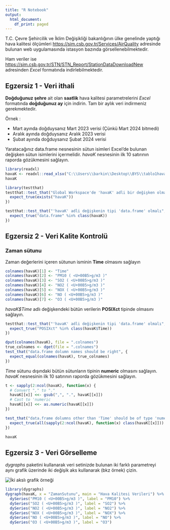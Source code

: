 ```yaml
---
title: "R Notebook"
output:
  html_document:
    df_print: paged
---
```


T.C. Çevre Şehircilik ve İklim Değişikliği bakanlığının ülke genelinde yaptığı hava kalitesi
ölçümleri [https://sim.csb.gov.tr/Services/AirQuality](https://sim.csb.gov.tr/Services/AirQuality) adresinde bulunan web uygulamasında istasyon bazında görsellenebilmektedir. 

Ham veriler ise [https://sim.csb.gov.tr/STN/STN_Report/StationDataDownloadNew](https://sim.csb.gov.tr/STN/STN_Report/StationDataDownloadNew) adresinden *Excel* formatında indirlebilmektedir. 

## Egzersiz 1 - Veri ithali

**Doğduğunuz şehre** ait olan **saatlik** hava kalitesi parametrelerini *Excel* formatında **doğduğunuz ay** için indirin. Tam bir aylık veri indirmeniz gerekmektedir.

Örnek :

- Mart ayında doğduysanız Mart 2023 verisi (Çünkü Mart 2024 bitmedi)
- Aralık ayında doğduysanız Aralık 2023 verisi
- Şubat ayında doğduysanız Şubat 2024 verisi

Yaratacağınız data.frame nesnesinin sütun isimleri Excel'de bulunan değişken sütun isimlerini içermelidir. *havaK* nesnesinin ilk 10 satırının raporda gözükmesini sağlayın.

```r
library(readxl)
havaK <- readxl::read_xlsx("C:\\Users\\barkin\\Desktop\\BYS\\tablo1havakalitesi\\Veri Detaylari18.04.2024 02_28_54.xlsx", skip = 1)
havaK
```

```r
library(testthat)
testthat::test_that("Global Workspace'de 'havaK' adli bir değişken olmalı", {
  expect_true(exists("havaK"))
})

testthat::test_that("'havaK' adli değişkenin tipi 'data.frame' olmalı", {
  expect_true("data.frame" %in% class(havaK))
})
```

## Egzersiz 2 - Veri Kalite Kontrolü

### Zaman sütunu
Zaman değerlerini içeren sütunun isminin **Time** olmasını sağlayın
```r
colnames(havaK)[1] <- "Time"
colnames(havaK)[2] <- "PM10 ( <U+00B5>g/m3 )"
colnames(havaK)[3] <- "SO2 ( <U+00B5>g/m3 )"
colnames(havaK)[4] <- "NO2 ( <U+00B5>g/m3 )"
colnames(havaK)[5] <- "NOX ( <U+00B5>g/m3 )"
colnames(havaK)[6] <- "NO ( <U+00B5>g/m3 )"
colnames(havaK)[7] <- "O3 ( <U+00B5>g/m3 )"
```


*havaK$Time* adlı değişkendeki bütün verilerin **POSIXct** tipinde olmasını sağlayın. 

```r
testthat::test_that("'havaK' adli değişkenin tipi 'data.frame' olmalı", {
  expect_true("POSIXct" %in% class(havaK$Time))
})  

dput(colnames(havaK), file = ".colnames")
true_colnames <- dget(file = ".colnames")
test_that("data.frame dolumn names should be right", {
  expect_equal(colnames(havaK), true_colnames)
})
```

*Time* sütunu dışındaki bütün sütunların tipinin **numeric** olmasını sağlayın. *havaK* nesnesinin ilk 10 satırının raporda gözükmesini sağlayın.

```r
t <- sapply(2:ncol(havaK), function(x) {
  # Convert "," to "."
  havaK[[x]] <<- gsub(",", ".", havaK[[x]])
  # Cast to 'numeric
  havaK[[x]] <<- as.numeric(havaK[[x]])
})
```

```r
test_that("data.frame dolumns other than 'Time' should be of type 'numeric'", {
  expect_true(all(sapply(2:ncol(havaK), function(x) class(havaK[[x]])) == "numeric"))
})

```

```r
havaK
```
## Egzersiz 3 - Veri Görselleme
*dygraphs* paketini kullanarak veri setinizde bulunan iki farklı parametreyi aynı grafik üzerinde iki değişik aks kullanarak (bkz örnek) çizin.

![](graphic_example.png "İki akslı grafik örneği")


```r
library(dygraphs)
dygraph(havaK, x = "ZamanSutunu", main = "Hava Kalitesi Verileri") %>%
  dySeries("PM10 ( <U+00B5>g/m3 )", label = "PM10") %>%
  dySeries("SO2 ( <U+00B5>g/m3 )", label = "SO2") %>%
  dySeries("NO2 ( <U+00B5>g/m3 )", label = "NO2") %>%
  dySeries("NOX ( <U+00B5>g/m3 )", label = "NOX") %>%
  dySeries("NO ( <U+00B5>g/m3 )", label = "NO") %>%
  dySeries("O3 ( <U+00B5>g/m3 )", label = "O3")
```
